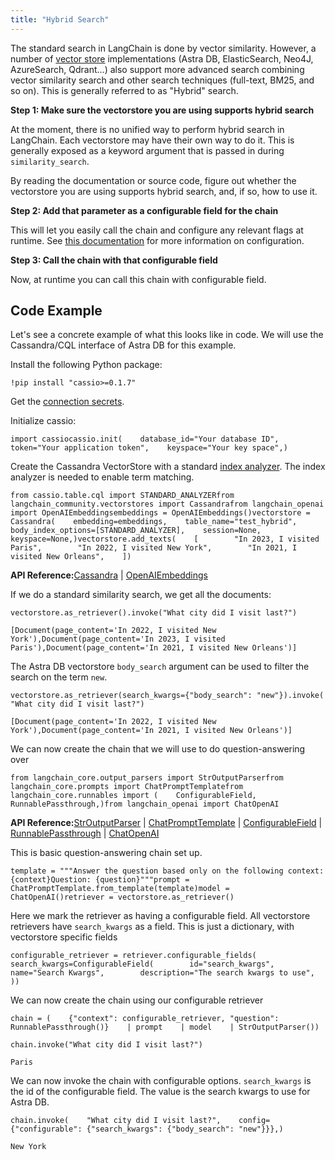 ```yaml
---
title: "Hybrid Search"
---
```


The standard search in LangChain is done by vector similarity. However, a number of [vector store](/src/oss/integrations/vectorstores) implementations (Astra DB, ElasticSearch, Neo4J, AzureSearch, Qdrant...) also support more advanced search combining vector similarity search and other search techniques (full-text, BM25, and so on). This is generally referred to as "Hybrid" search.

**Step 1: Make sure the vectorstore you are using supports hybrid search**

At the moment, there is no unified way to perform hybrid search in LangChain. Each vectorstore may have their own way to do it. This is generally exposed as a keyword argument that is passed in during `similarity_search`.

By reading the documentation or source code, figure out whether the vectorstore you are using supports hybrid search, and, if so, how to use it.

**Step 2: Add that parameter as a configurable field for the chain**

This will let you easily call the chain and configure any relevant flags at runtime. See [this documentation](/src/oss/how_to/configure) for more information on configuration.

**Step 3: Call the chain with that configurable field**

Now, at runtime you can call this chain with configurable field.

## Code Example

Let's see a concrete example of what this looks like in code. We will use the Cassandra/CQL interface of Astra DB for this example.

Install the following Python package:

```
!pip install "cassio>=0.1.7"
```

Get the [connection secrets](https://docs.datastax.com/en/astra/astra-db-vector/get-started/quickstart.html).

Initialize cassio:

```
import cassiocassio.init(    database_id="Your database ID",    token="Your application token",    keyspace="Your key space",)
```

Create the Cassandra VectorStore with a standard [index analyzer](https://docs.datastax.com/en/astra/astra-db-vector/cql/use-analyzers-with-cql.html). The index analyzer is needed to enable term matching.

```
from cassio.table.cql import STANDARD_ANALYZERfrom langchain_community.vectorstores import Cassandrafrom langchain_openai import OpenAIEmbeddingsembeddings = OpenAIEmbeddings()vectorstore = Cassandra(    embedding=embeddings,    table_name="test_hybrid",    body_index_options=[STANDARD_ANALYZER],    session=None,    keyspace=None,)vectorstore.add_texts(    [        "In 2023, I visited Paris",        "In 2022, I visited New York",        "In 2021, I visited New Orleans",    ])
```

**API Reference:**[Cassandra](https://python.langchain.com/api_reference/community/vectorstores/langchain_community.vectorstores.cassandra.Cassandra.html) | [OpenAIEmbeddings](https://python.langchain.com/api_reference/openai/embeddings/langchain_openai.embeddings.base.OpenAIEmbeddings.html)

If we do a standard similarity search, we get all the documents:

```
vectorstore.as_retriever().invoke("What city did I visit last?")
```

```
[Document(page_content='In 2022, I visited New York'),Document(page_content='In 2023, I visited Paris'),Document(page_content='In 2021, I visited New Orleans')]
```

The Astra DB vectorstore `body_search` argument can be used to filter the search on the term `new`.

```
vectorstore.as_retriever(search_kwargs={"body_search": "new"}).invoke(    "What city did I visit last?")
```

```
[Document(page_content='In 2022, I visited New York'),Document(page_content='In 2021, I visited New Orleans')]
```

We can now create the chain that we will use to do question-answering over

```
from langchain_core.output_parsers import StrOutputParserfrom langchain_core.prompts import ChatPromptTemplatefrom langchain_core.runnables import (    ConfigurableField,    RunnablePassthrough,)from langchain_openai import ChatOpenAI
```

**API Reference:**[StrOutputParser](https://python.langchain.com/api_reference/core/output_parsers/langchain_core.output_parsers.string.StrOutputParser.html) | [ChatPromptTemplate](https://python.langchain.com/api_reference/core/prompts/langchain_core.prompts.chat.ChatPromptTemplate.html) | [ConfigurableField](https://python.langchain.com/api_reference/core/runnables/langchain_core.runnables.utils.ConfigurableField.html) | [RunnablePassthrough](https://python.langchain.com/api_reference/core/runnables/langchain_core.runnables.passthrough.RunnablePassthrough.html) | [ChatOpenAI](https://python.langchain.com/api_reference/openai/chat_models/langchain_openai.chat_models.base.ChatOpenAI.html)

This is basic question-answering chain set up.

```
template = """Answer the question based only on the following context:{context}Question: {question}"""prompt = ChatPromptTemplate.from_template(template)model = ChatOpenAI()retriever = vectorstore.as_retriever()
```

Here we mark the retriever as having a configurable field. All vectorstore retrievers have `search_kwargs` as a field. This is just a dictionary, with vectorstore specific fields

```
configurable_retriever = retriever.configurable_fields(    search_kwargs=ConfigurableField(        id="search_kwargs",        name="Search Kwargs",        description="The search kwargs to use",    ))
```

We can now create the chain using our configurable retriever

```
chain = (    {"context": configurable_retriever, "question": RunnablePassthrough()}    | prompt    | model    | StrOutputParser())
```

```
chain.invoke("What city did I visit last?")
```

```
Paris
```

We can now invoke the chain with configurable options. `search_kwargs` is the id of the configurable field. The value is the search kwargs to use for Astra DB.

```
chain.invoke(    "What city did I visit last?",    config={"configurable": {"search_kwargs": {"body_search": "new"}}},)
```

```
New York
```
